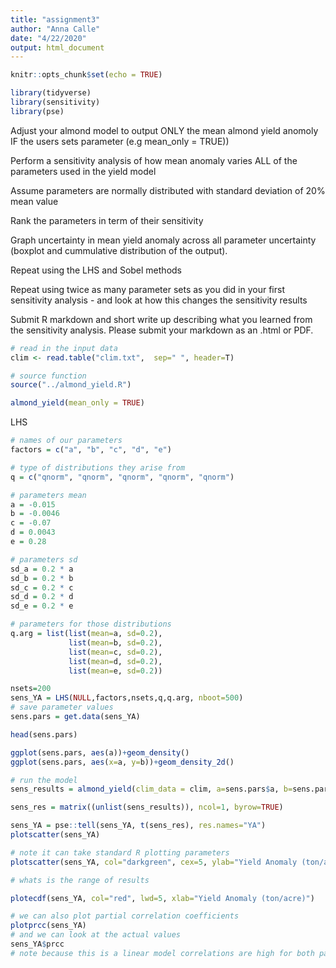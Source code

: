 ```yaml
---
title: "assignment3"
author: "Anna Calle"
date: "4/22/2020"
output: html_document
---
```


```r
knitr::opts_chunk$set(echo = TRUE)

library(tidyverse)
library(sensitivity)
library(pse)
```

Adjust your almond model to output ONLY the mean almond yield anomoly IF the users sets parameter (e.g mean_only = TRUE))

Perform a sensitivity analysis of how mean anomaly varies ALL of the parameters used in the yield model  

Assume parameters are normally distributed with standard deviation of 20% mean value

Rank the parameters in term of their sensitivity

Graph uncertainty in mean yield anomaly across all parameter uncertainty (boxplot and cummulative distribution of the output).

Repeat using the LHS and Sobel methods

Repeat using twice as many parameter sets as you did in your first sensitivity analysis - and look at how this changes the sensitivity results

Submit R markdown and short write up describing what you learned from the sensitivity analysis. Please submit your markdown as an .html or PDF. 

```r
# read in the input data
clim <- read.table("clim.txt",  sep=" ", header=T)

# source function
source("../almond_yield.R")

almond_yield(mean_only = TRUE)
```


LHS
```r
# names of our parameters
factors = c("a", "b", "c", "d", "e")

# type of distributions they arise from
q = c("qnorm", "qnorm", "qnorm", "qnorm", "qnorm")

# parameters mean
a = -0.015
b = -0.0046
c = -0.07
d = 0.0043
e = 0.28

# parameters sd
sd_a = 0.2 * a
sd_b = 0.2 * b
sd_c = 0.2 * c
sd_d = 0.2 * d
sd_e = 0.2 * e

# parameters for those distributions
q.arg = list(list(mean=a, sd=0.2),
             list(mean=b, sd=0.2),
             list(mean=c, sd=0.2),
             list(mean=d, sd=0.2),
             list(mean=e, sd=0.2))

nsets=200
sens_YA = LHS(NULL,factors,nsets,q,q.arg, nboot=500)
# save parameter values
sens.pars = get.data(sens_YA)

head(sens.pars)

ggplot(sens.pars, aes(a))+geom_density()
ggplot(sens.pars, aes(x=a, y=b))+geom_density_2d()

```

```r

# run the model
sens_results = almond_yield(clim_data = clim, a=sens.pars$a, b=sens.pars$b, c=sens.pars$c, d=sens.pars$d, e=sens.pars$e)

sens_res = matrix((unlist(sens_results)), ncol=1, byrow=TRUE)

sens_YA = pse::tell(sens_YA, t(sens_res), res.names="YA")
plotscatter(sens_YA)

# note it can take standard R plotting parameters
plotscatter(sens_YA, col="darkgreen", cex=5, ylab="Yield Anomaly (ton/acre)")

# whats is the range of results

plotecdf(sens_YA, col="red", lwd=5, xlab="Yield Anomaly (ton/acre)")

# we can also plot partial correlation coefficients
plotprcc(sens_YA)
# and we can look at the actual values
sens_YA$prcc
# note because this is a linear model correlations are high for both parameters - and similar

```






